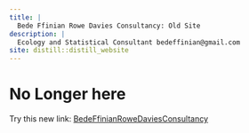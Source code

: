 ```yaml
---
title: |
  Bede Ffinian Rowe Davies Consultancy: Old Site
description: |
  Ecology and Statistical Consultant bedeffinian@gmail.com
site: distill::distill_website  
---
```


# No Longer here

Try this new link: [BedeFfinianRoweDaviesConsultancy](https://bedeffinianrowedaviesconsultancy.netlify.app)
